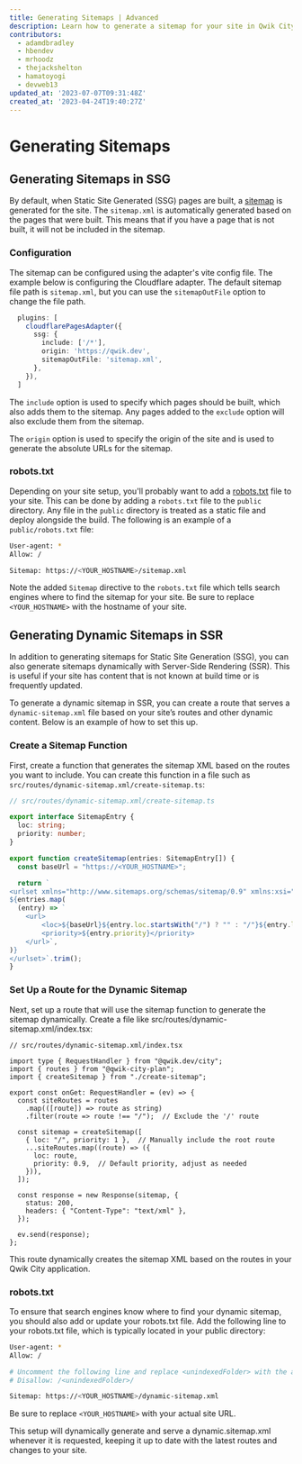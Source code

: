 ```yaml
---
title: Generating Sitemaps | Advanced
description: Learn how to generate a sitemap for your site in Qwik City.
contributors:
  - adamdbradley
  - hbendev
  - mrhoodz
  - thejackshelton
  - hamatoyogi
  - devweb13
updated_at: '2023-07-07T09:31:48Z'
created_at: '2023-04-24T19:40:27Z'
---
```


# Generating Sitemaps

## Generating Sitemaps in SSG

By default, when Static Site Generated (SSG) pages are built, a [sitemap](https://en.wikipedia.org/wiki/Sitemaps) is generated for the site. The `sitemap.xml` is automatically generated based on the pages that were built. This means that if you have a page that is not built, it will not be included in the sitemap.

### Configuration

The sitemap can be configured using the adapter's vite config file. The example below is configuring the Cloudflare adapter. The default sitemap file path is `sitemap.xml`, but you can use the `sitemapOutFile` option to change the file path. 

```ts
  plugins: [
    cloudflarePagesAdapter({
      ssg: {
        include: ['/*'],
        origin: 'https://qwik.dev',
        sitemapOutFile: 'sitemap.xml',
      },
    }),
  ]
```

The `include` option is used to specify which pages should be built, which also adds them to the sitemap. Any pages added to the `exclude` option will also exclude them from the sitemap. 

The `origin` option is used to specify the origin of the site and is used to generate the absolute URLs for the sitemap.

### robots.txt

Depending on your site setup, you'll probably want to add a [robots.txt](https://en.wikipedia.org/wiki/Robots.txt) file to your site. This can be done by adding a `robots.txt` file to the `public` directory. Any file in the `public` directory is treated as a static file and deploy alongside the build. The following is an example of a `public/robots.txt` file:

```bash
User-agent: *
Allow: /

Sitemap: https://<YOUR_HOSTNAME>/sitemap.xml
```

Note the added `Sitemap` directive to the `robots.txt` file which tells search engines where to find the sitemap for your site. Be sure to replace `<YOUR_HOSTNAME>` with the hostname of your site.

## Generating Dynamic Sitemaps in SSR

In addition to generating sitemaps for Static Site Generation (SSG), you can also generate sitemaps dynamically with Server-Side Rendering (SSR). This is useful if your site has content that is not known at build time or is frequently updated.

To generate a dynamic sitemap in SSR, you can create a route that serves a `dynamic-sitemap.xml` file based on your site’s routes and other dynamic content. Below is an example of how to set this up.

### Create a Sitemap Function

First, create a function that generates the sitemap XML based on the routes you want to include. You can create this function in a file such as `src/routes/dynamic-sitemap.xml/create-sitemap.ts`:

```typescript
// src/routes/dynamic-sitemap.xml/create-sitemap.ts

export interface SitemapEntry {
  loc: string;
  priority: number;
}

export function createSitemap(entries: SitemapEntry[]) {
  const baseUrl = "https://<YOUR_HOSTNAME>";

  return `
<urlset xmlns="http://www.sitemaps.org/schemas/sitemap/0.9" xmlns:xsi="http://www.w3.org/2001/XMLSchema-instance" xsi:schemaLocation="http://www.sitemaps.org/schemas/sitemap/0.9 http://www.sitemaps.org/schemas/sitemap/0.9/sitemap.xsd">
${entries.map(
  (entry) => `
    <url>
        <loc>${baseUrl}${entry.loc.startsWith("/") ? "" : "/"}${entry.loc}</loc>
        <priority>${entry.priority}</priority>
    </url>`,
)}
</urlset>`.trim();
}
```

### Set Up a Route for the Dynamic Sitemap

Next, set up a route that will use the sitemap function to generate the sitemap dynamically. Create a file like src/routes/dynamic-sitemap.xml/index.tsx:

```tsx
// src/routes/dynamic-sitemap.xml/index.tsx

import type { RequestHandler } from "@qwik.dev/city";
import { routes } from "@qwik-city-plan";
import { createSitemap } from "./create-sitemap";

export const onGet: RequestHandler = (ev) => {
  const siteRoutes = routes
    .map(([route]) => route as string)
    .filter(route => route !== "/");  // Exclude the '/' route

  const sitemap = createSitemap([
    { loc: "/", priority: 1 },  // Manually include the root route
    ...siteRoutes.map((route) => ({
      loc: route,
      priority: 0.9,  // Default priority, adjust as needed
    })),
  ]);

  const response = new Response(sitemap, {
    status: 200,
    headers: { "Content-Type": "text/xml" },
  });

  ev.send(response);
};
```

This route dynamically creates the sitemap XML based on the routes in your Qwik City application.

### robots.txt

To ensure that search engines know where to find your dynamic sitemap, you should also add or update your robots.txt file. Add the following line to your robots.txt file, which is typically located in your public directory:


```bash
User-agent: *
Allow: /

# Uncomment the following line and replace <unindexedFolder> with the actual folder name you want to disallow
# Disallow: /<unindexedFolder>/

Sitemap: https://<YOUR_HOSTNAME>/dynamic-sitemap.xml
```

Be sure to replace `<YOUR_HOSTNAME>` with your actual site URL.

This setup will dynamically generate and serve a dynamic.sitemap.xml whenever it is requested, keeping it up to date with the latest routes and changes to your site.
